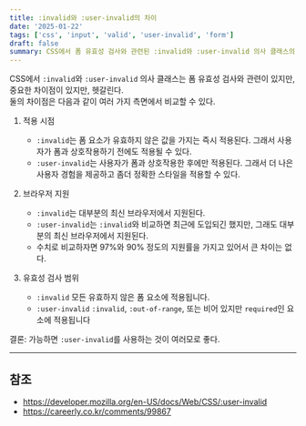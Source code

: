 ```yaml
---
title: :invalid와 :user-invalid의 차이
date: '2025-01-22'
tags: ['css', 'input', 'valid', 'user-invalid', 'form']
draft: false
summary: CSS에서 폼 유효성 검사와 관련된 :invalid와 :user-invalid 의사 클래스의 차이점
---
```


CSS에서 `:invalid`와 `:user-invalid` 의사 클래스는 폼 유효성 검사와 관련이 있지만, 중요한 차이점이 있지만, 헷갈린다.  
둘의 차이점은 다음과 같이 여러 가지 측면에서 비교할 수 있다.

1. 적용 시점

   - `:invalid`는 폼 요소가 유효하지 않은 값을 가지는 즉시 적용된다. 그래서 사용자가 폼과 상호작용하기 전에도 적용될 수 있다.
   - `:user-invalid`는 사용자가 폼과 상호작용한 후에만 적용된다. 그래서 더 나은 사용자 경험을 제공하고 좀더 정확한 스타일을 적용할 수 있다.

2. 브라우저 지원

   - `:invalid`는 대부분의 최신 브라우저에서 지원된다.
   - `:user-invalid`는 `:invalid`와 비교하면 최근에 도입되긴 했지만, 그래도 대부분의 최신 브라우저에서 지원된다.
   - 수치로 비교하자면 97%와 90% 정도의 지원률을 가지고 있어서 큰 차이는 없다.

3. 유효성 검사 범위

   - `:invalid` 모든 유효하지 않은 폼 요소에 적용됩니다.
   - `:user-invalid` `:invalid`, `:out-of-range`, 또는 비어 있지만 `required`인 요소에 적용됩니다

결론: 가능하면 `:user-invalid`를 사용하는 것이 여러모로 좋다.

---

## 참조

- https://developer.mozilla.org/en-US/docs/Web/CSS/:user-invalid
- https://careerly.co.kr/comments/99867
